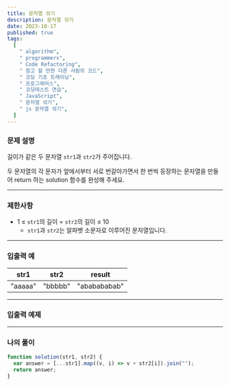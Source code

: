 ```yaml
---
title: 문자열 섞기
description: 문자열 섞기
date: 2023-10-17
published: true
tags:
  [
    " algorithm",
    " programmers",
    " Code Refactoring",
    " 참고 할 만한 다른 사람의 코드",
    " 코딩 기초 트레이닝",
    " 프로그래머스",
    " 코딩테스트 연습",
    " JavaScript",
    " 문자열 섞기",
    " js 문자열 섞기",
  ]
---
```


### 문제 설명

길이가 같은 두 문자열 `str1`과 `str2`가 주어집니다.

두 문자열의 각 문자가 앞에서부터 서로 번갈아가면서 한 번씩 등장하는 문자열을 만들어 return 하는 solution 함수를 완성해 주세요.

---

### 제한사항

- 1 ≤ `str1`의 길이 = `str2`의 길이 ≤ 10
  - `str1`과 `str2`는 알파벳 소문자로 이루어진 문자열입니다.

---

### 입출력 예

| str1    | str2    | result       |
| ------- | ------- | ------------ |
| "aaaaa" | "bbbbb" | "ababababab" |

---

### 입출력 예제

---

### 나의 풀이

```jsx
function solution(str1, str2) {
  var answer = [...str1].map((v, i) => v + str2[i]).join("");
  return answer;
}
```

